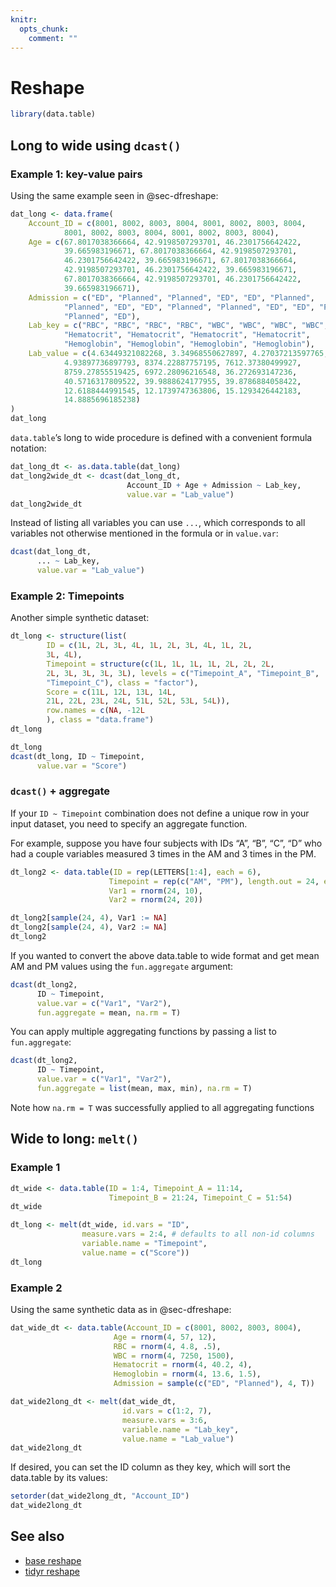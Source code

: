 ```yaml
---
knitr:
  opts_chunk:
    comment: ""
---
```

# Reshape {#sec-dtreshape}

```r
library(data.table)
```

## Long to wide using `dcast()` {#dcast}

### Example 1: key-value pairs

Using the same example seen in @sec-dfreshape:

```r
dat_long <- data.frame(
    Account_ID = c(8001, 8002, 8003, 8004, 8001, 8002, 8003, 8004, 
            8001, 8002, 8003, 8004, 8001, 8002, 8003, 8004), 
    Age = c(67.8017038366664, 42.9198507293701, 46.2301756642422, 
            39.665983196671, 67.8017038366664, 42.9198507293701, 
            46.2301756642422, 39.665983196671, 67.8017038366664, 
            42.9198507293701, 46.2301756642422, 39.665983196671, 
            67.8017038366664, 42.9198507293701, 46.2301756642422, 
            39.665983196671), 
    Admission = c("ED", "Planned", "Planned", "ED", "ED", "Planned", 
            "Planned", "ED", "ED", "Planned", "Planned", "ED", "ED", "Planned", 
            "Planned", "ED"), 
    Lab_key = c("RBC", "RBC", "RBC", "RBC", "WBC", "WBC", "WBC", "WBC", 
            "Hematocrit", "Hematocrit", "Hematocrit", "Hematocrit", 
            "Hemoglobin", "Hemoglobin", "Hemoglobin", "Hemoglobin"), 
    Lab_value = c(4.63449321082268, 3.34968550627897, 4.27037213597765, 
            4.93897736897793, 8374.22887757195, 7612.37380499927, 
            8759.27855519425, 6972.28096216548, 36.272693147236, 
            40.5716317809522, 39.9888624177955, 39.8786884058422, 
            12.6188444991545, 12.1739747363806, 15.1293426442183, 
            14.8885696185238)
)
dat_long
```

`data.table`'s long to wide procedure is defined with a convenient formula 
notation:

```r
dat_long_dt <- as.data.table(dat_long)
dat_long2wide_dt <- dcast(dat_long_dt,
                          Account_ID + Age + Admission ~ Lab_key,
                          value.var = "Lab_value")
dat_long2wide_dt
```

Instead of listing all variables you can use `...`, which corresponds to all
variables not otherwise mentioned in the formula or in `value.var`:

```r
dcast(dat_long_dt,
      ... ~ Lab_key,
      value.var = "Lab_value")
```

### Example 2: Timepoints

Another simple synthetic dataset:

```r
dt_long <- structure(list(
        ID = c(1L, 2L, 3L, 4L, 1L, 2L, 3L, 4L, 1L, 2L, 
        3L, 4L), 
        Timepoint = structure(c(1L, 1L, 1L, 1L, 2L, 2L, 2L, 
        2L, 3L, 3L, 3L, 3L), levels = c("Timepoint_A", "Timepoint_B", 
        "Timepoint_C"), class = "factor"), 
        Score = c(11L, 12L, 13L, 14L, 
        21L, 22L, 23L, 24L, 51L, 52L, 53L, 54L)), 
        row.names = c(NA, -12L
        ), class = "data.frame")
dt_long
```

```r
dt_long
dcast(dt_long, ID ~ Timepoint,
      value.var = "Score")
```

### `dcast()` + aggregate

If your `ID ~ Timepoint` combination does not define a unique row in your input 
dataset, you need to specify an aggregate function.

For example, suppose you have four subjects with IDs "A", "B", "C", "D" who had 
a couple variables measured 3 times in the AM and 3 times in the PM.

```r
dt_long2 <- data.table(ID = rep(LETTERS[1:4], each = 6),
                      Timepoint = rep(c("AM", "PM"), length.out = 24, each = 3),
                      Var1 = rnorm(24, 10),
                      Var2 = rnorm(24, 20))

dt_long2[sample(24, 4), Var1 := NA]
dt_long2[sample(24, 4), Var2 := NA]
dt_long2
```

If you wanted to convert the above data.table to wide format and get mean AM 
and PM values using the `fun.aggregate` argument:

```r
dcast(dt_long2,
      ID ~ Timepoint,
      value.var = c("Var1", "Var2"),
      fun.aggregate = mean, na.rm = T)
```

You can apply multiple aggregating functions by passing a list to 
`fun.aggregate`:

```r
dcast(dt_long2,
      ID ~ Timepoint,
      value.var = c("Var1", "Var2"),
      fun.aggregate = list(mean, max, min), na.rm = T)
```

Note how `na.rm = T` was successfully applied to all aggregating functions


## Wide to long: `melt()` {#melt}

### Example 1

```r
dt_wide <- data.table(ID = 1:4, Timepoint_A = 11:14,
                      Timepoint_B = 21:24, Timepoint_C = 51:54)
dt_wide
```

```r
dt_long <- melt(dt_wide, id.vars = "ID",
                measure.vars = 2:4, # defaults to all non-id columns
                variable.name = "Timepoint",
                value.name = c("Score"))
dt_long
```

### Example 2

Using the same synthetic data as in @sec-dfreshape:

```r
dat_wide_dt <- data.table(Account_ID = c(8001, 8002, 8003, 8004),
                       Age = rnorm(4, 57, 12),
                       RBC = rnorm(4, 4.8, .5),
                       WBC = rnorm(4, 7250, 1500),
                       Hematocrit = rnorm(4, 40.2, 4),
                       Hemoglobin = rnorm(4, 13.6, 1.5),
                       Admission = sample(c("ED", "Planned"), 4, T))
```

```r
dat_wide2long_dt <- melt(dat_wide_dt,
                         id.vars = c(1:2, 7),
                         measure.vars = 3:6,
                         variable.name = "Lab_key",
                         value.name = "Lab_value")
dat_wide2long_dt
```

If desired, you can set the ID column as they key, which will sort the
data.table by its values:

```r
setorder(dat_wide2long_dt, "Account_ID")
dat_wide2long_dt
```

## See also

- [base reshape](#sec-dfreshape)
- [tidyr reshape](#sec-tidyrreshape)
